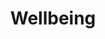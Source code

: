 ---
slug: wellbeing
link: /projects/wellbeing/
category: 'projects'
title: Wellbeing
publicData: Sep 11th 2020
pagesCount: 8
pages: 
        - page:
            - image: ../../assets/images/projects/project-0-openfactoring/1.jpg
            - title: Главная,
        - page:
            - image: ../../assets/images/projects/project-0-openfactoring/1.jpg
            - title: Уровень энергии,
        - page:
            - image: ../../assets/images/projects/project-0-openfactoring/1.jpg
            - title: сон,
        - page:
            - image: ../../assets/images/projects/project-0-openfactoring/1.jpg
            - title: Активность,
        - page:
            - image: ../../assets/images/projects/project-0-openfactoring/1.jpg
            - title: Внимание и эффективность,
        - page:
            - image: ../../assets/images/projects/project-0-openfactoring/1.jpg
            - title: Общие вопросы,
        - page:
            - image: ../../assets/images/projects/project-0-openfactoring/1.jpg
            - title: Стресс,
        - page:
            - image: ../../assets/images/projects/project-0-openfactoring/1.jpg
            - title: Питание
sortIdx: 140
---